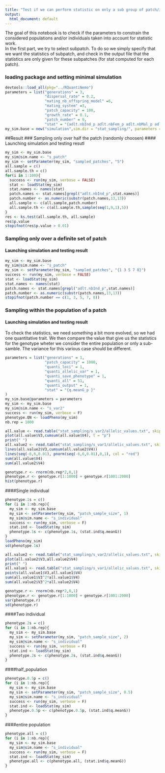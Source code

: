 ```yaml
---
title: "Test if we can perform statistic on only a sub group of patch/individual"
output:
  html_document: default
---
```

The goal of this notebook is to check if the parameters  to constrain the considered populations and/or individuals taken into account for statistic work.   
In the first part, we try to select subpatch. To do so we simply specify that we want the statistics of subpatch, and check in the output file that the statistics are only given for these subpatches (for stat computed for each patch).

### loading package and setting minimal simulation
```r
devtools::load_all(pkg="../RQuantiNemo")
parameters = list("generations" = 3,
                  "dispersal_rate" = 0.2,
                  "mating_nb_offspring_model" =6,
                  "mating_system" =3,
                  "patch_capacity" = 100,
                  "growth_rate" = 0.1,
                  "patch_number" = 9,
                  "stat" = "{adlt.nbInd_p adlt.nbFem_p adlt.nbMal_p adlt.nbInd adlt.meanInd adlt.sexRatio}")
my_sim.base = new("simulation",sim.dir = "stat_sampling/", parameters = parameters)
```

##Result
### Sampling only over half the patch (randomly choosen)
#### Launching simulation and testing resutl
```r
my_sim <- my_sim.base
my_sim@sim.name <- "s_patch"
my_sim <- setParameter(my_sim, "sampled_patches", "5")
all.sample = c()
all.sample.th = c()
for(i in 1:100){
  success <- run(my_sim, verbose = FALSE)
  stat <- loadStat(my_sim)
  stat.names <- names(stat)
  patch.names <- stat.names[grepl("adlt.nbInd_p",stat.names)]
  patch.number <- as.numeric(substr(patch.names,13,13))
  all.sample <- c(all.sample,patch.number)
  all.sample.th <- c(all.sample.th,sample(seq(1,9,1),5))
}
res <- ks.test(all.sample.th, all.sample)
res$p.value
stopifnot(res$p.value > 0.01)
```

### Sampling only over a definite set of patch
#### Launching simulation and testing result
```r
my_sim <- my_sim.base
my_sim@sim.name <- "s_patch"
my_sim <- setParameter(my_sim, "sampled_patches", "{1 3 5 7 8}")
success <- run(my_sim, verbose = FALSE)
stat <- loadStat(my_sim)
stat.names <- names(stat)
patch.names <- stat.names[grepl("adlt.nbInd_p",stat.names)]
patch.number <- as.numeric(substr(patch.names,13,13))
stopifnot(patch.number == c(1, 3, 5, 7, 8))
```


### Sampling within the population of a patch
#### Launching simulation and testing result
To check the statistics, we need something a bit more evolved, so we had one quantitative trait. We then compare the value that give us the statistics for the genotype wheter we consider the entire population or only a sub-samble. The variance for this various case should be different. 
```r
parameters = list("generations" = 1, 
                  "patch_capacity" = 1000,
                  "quanti_loci" = 1,
                  "quanti_allelic_var" = 1,
                  "quanti_save_phenotype" = 1,
                  "quanti_all" = 51,
                  "quanti_output" = 1,
                  "stat" = "{q.meanG_p }"
)
my_sim.base@parameters = parameters
my_sim <- my_sim.base
my_sim@sim.name <- "s_var2"
success <- run(my_sim, verbose = F)
phenotype.QN <- loadPheno(my_sim)
nb.rep = 1000
```

```r
all.value <- read.table("stat_sampling/s_var2/allelic_values.txt", skip = 16)
plot(all.value$V3,cumsum(all.value$V4), t = "p")
print(" ")
all.value2 <- read.table("stat_sampling/s_var1/allelic_values.txt", skip = 16)
lines(all.value2$V3,cumsum(all.value2$V4))
lines(seq(-6,6,0.01), pnorm(seq(-6,6,0.01),0,1), col = "red")
sum(all.value$V4)
sum(all.value2$V4)
```

```r
genotype.r <- rnorm(nb.rep*2,0,1)
phenotype.r <- genotype.r[1:1000] + genotype.r[1001:2000]
hist(phenotype.r)
```

####Single individual
```r
phenotype.1s = c()
for (i in 1:nb.rep){
  my_sim <- my_sim.base
  my_sim <- setParameter(my_sim, "patch_sample_size", 1)
  my_sim@sim.name <- "s_individual"
  success <- run(my_sim, verbose = F)
  stat.ind <- loadStat(my_sim)
  phenotype.1s <- c(phenotype.1s, (stat.ind$q.meanG))
}
loadPheno(my_sim)
sd(phenotype.1s)
```

```r
all.value2 <- read.table("stat_sampling/s_var2/allelic_values.txt", skip = 16)
plot(all.value2$V3,all.value2$V4)
print(" ")
all.value1 <- read.table("stat_sampling/s_var1/allelic_values.txt", skip = 16)
points(all.value1$V3,all.value1$V4)
sum(all.value1$V3^2*all.value1$V4)
sum(all.value2$V3^2*all.value2$V4)
```


```r
genotype.r <- rnorm(nb.rep*2,0,1)
phenotype.r <- genotype.r[1:1000] + genotype.r[1001:2000]
var(phenotype.r)
sd(phenotype.r)
```

####Two individual
```r
phenotype.2s = c()
for (i in 1:nb.rep){
  my_sim <- my_sim.base
  my_sim <- setParameter(my_sim, "patch_sample_size", 2)
  my_sim@sim.name <- "s_individual"
  success <- run(my_sim, verbose = F)
  stat.ind <- loadStat(my_sim)
  phenotype.2s <- c(phenotype.2s, (stat.ind$q.meanG))
}

```

####half_population
```r
phenotype.0.5p = c()
for (i in 1:nb.rep){
  my_sim <- my_sim.base
  my_sim <- setParameter(my_sim, "patch_sample_size", 0.5)
  my_sim@sim.name <- "s_individual"
  success <- run(my_sim, verbose = F)
  stat.ind <- loadStat(my_sim)
  phenotype.0.5p <- c(phenotype.0.5p, (stat.ind$q.meanG))
}

```

####entire population
```r
phenotype.all = c()
for (i in 1:nb.rep){
  my_sim <- my_sim.base
  my_sim@sim.name <- "s_individual"
  success <- run(my_sim, verbose = F)
  stat.ind <- loadStat(my_sim)
  phenotype.all <- c(phenotype.all, (stat.ind$q.meanG))
}

```



